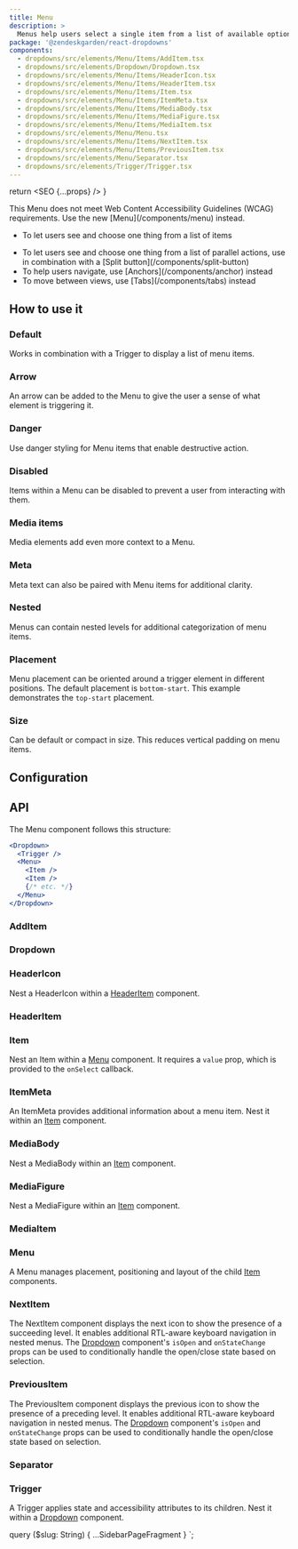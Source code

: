 ```yaml
---
title: Menu
description: >
  Menus help users select a single item from a list of available options.
package: '@zendeskgarden/react-dropdowns'
components:
  - dropdowns/src/elements/Menu/Items/AddItem.tsx
  - dropdowns/src/elements/Dropdown/Dropdown.tsx
  - dropdowns/src/elements/Menu/Items/HeaderIcon.tsx
  - dropdowns/src/elements/Menu/Items/HeaderItem.tsx
  - dropdowns/src/elements/Menu/Items/Item.tsx
  - dropdowns/src/elements/Menu/Items/ItemMeta.tsx
  - dropdowns/src/elements/Menu/Items/MediaBody.tsx
  - dropdowns/src/elements/Menu/Items/MediaFigure.tsx
  - dropdowns/src/elements/Menu/Items/MediaItem.tsx
  - dropdowns/src/elements/Menu/Menu.tsx
  - dropdowns/src/elements/Menu/Items/NextItem.tsx
  - dropdowns/src/elements/Menu/Items/PreviousItem.tsx
  - dropdowns/src/elements/Menu/Separator.tsx
  - dropdowns/src/elements/Trigger/Trigger.tsx
---
```



  return <SEO {...props} />
}

<Alert title="Deprecated" type="warning">
  This Menu does not meet Web Content Accessibility Guidelines (WCAG) requirements. Use the new
  [Menu](/components/menu) instead.
</Alert>

<Usage>
  <Use>
    <ul>
      <li>To let users see and choose one thing from a list of items</li>
    </ul>
  </Use>
  <Misuse>
    <ul>
      <li>
        <Markdown>
          To let users see and choose one thing from a list of parallel actions, use in combination
          with a [Split button](/components/split-button)
        </Markdown>
      </li>
      <li>
        <Markdown>To help users navigate, use [Anchors](/components/anchor) instead</Markdown>
      </li>
      <li>
        <Markdown>To move between views, use [Tabs](/components/tabs) instead</Markdown>
      </li>
    </ul>
  </Misuse>
</Usage>

## How to use it

### Default

Works in combination with a Trigger to display a list of menu items.


<CodeExample code={MenuDefaultCode}>
  <MenuDefault />
</CodeExample>

### Arrow

An arrow can be added to the Menu to give the user a sense of what element is triggering it.


<CodeExample code={MenuArrowCode}>
  <MenuArrow />
</CodeExample>

### Danger

Use danger styling for Menu items that enable destructive action.


<CodeExample code={MenuDangerCode}>
  <MenuDanger />
</CodeExample>

### Disabled

Items within a Menu can be disabled to prevent a user from interacting with them.


<CodeExample code={MenuDisabledCode}>
  <MenuDisabled />
</CodeExample>

### Media items

Media elements add even more context to a Menu.


<CodeExample code={MenuMediaCode}>
  <MenuMedia />
</CodeExample>

### Meta

Meta text can also be paired with Menu items for additional clarity.


<CodeExample code={MenuMetaCode}>
  <MenuMeta />
</CodeExample>

### Nested

Menus can contain nested levels for additional categorization of menu items.


<CodeExample code={MenuNestedCode}>
  <MenuNested />
</CodeExample>

### Placement

Menu placement can be oriented around a trigger element in different positions. The default
placement is `bottom-start`. This example demonstrates the `top-start` placement.


<CodeExample code={MenuPlacementCode}>
  <MenuPlacement />
</CodeExample>

### Size

Can be default or compact in size. This reduces vertical padding on menu items.


<CodeExample code={MenuSizeCode}>
  <MenuSize />
</CodeExample>

## Configuration

<Configuration reactPackage={props.data.mdx.package} components={props.data.mdx.components} />

## API

The Menu component follows this structure:

```jsx
<Dropdown>
  <Trigger />
  <Menu>
    <Item />
    <Item />
    {/* etc. */}
  </Menu>
</Dropdown>
```

### AddItem

<Component components={props.data.mdx.components} componentName="addItem" />

<PropSheet components={props.data.mdx.components} componentName="addItem" />

### Dropdown

<Component components={props.data.mdx.components} componentName="dropdown" />


<Dropdowns />

<PropSheet components={props.data.mdx.components} componentName="dropdown" />

### HeaderIcon

<Component components={props.data.mdx.components} componentName="headerIcon" />

Nest a HeaderIcon within a [HeaderItem](#headeritem) component.

<PropSheet components={props.data.mdx.components} componentName="headerIcon" />

### HeaderItem

<Component components={props.data.mdx.components} componentName="headerItem" />

<PropSheet components={props.data.mdx.components} componentName="headerItem" />

### Item

<Component components={props.data.mdx.components} componentName="item" />

Nest an Item within a [Menu](#menu) component. It requires a `value` prop, which is provided to the
`onSelect` callback.

<PropSheet components={props.data.mdx.components} componentName="item" />

### ItemMeta

<Component components={props.data.mdx.components} componentName="itemMeta" />

An ItemMeta provides additional information about a menu item. Nest it within an [Item](#item) component.

<PropSheet components={props.data.mdx.components} componentName="itemMeta" />

### MediaBody

<Component components={props.data.mdx.components} componentName="mediaBody" />

Nest a MediaBody within an [Item](#item) component.

<PropSheet components={props.data.mdx.components} componentName="mediaBody" />

### MediaFigure

<Component components={props.data.mdx.components} componentName="mediaFigure" />

Nest a MediaFigure within an [Item](#item) component.

<PropSheet components={props.data.mdx.components} componentName="mediaFigure" />

### MediaItem

<Component components={props.data.mdx.components} componentName="mediaItem" />

<PropSheet components={props.data.mdx.components} componentName="mediaItem" />

### Menu

<Component components={props.data.mdx.components} componentName="menu" />

A Menu manages placement, positioning and layout of the child [Item](#item) components.

<PropSheet components={props.data.mdx.components} componentName="menu" />

### NextItem

<Component components={props.data.mdx.components} componentName="nextItem" />

The NextItem component displays the next icon to show the presence of a succeeding level. It enables
additional RTL-aware keyboard navigation in nested menus. The [Dropdown](#dropdown) component's `isOpen` and `onStateChange`
props can be used to conditionally handle the open/close state based on selection.

<PropSheet components={props.data.mdx.components} componentName="nextItem" />

### PreviousItem

<Component components={props.data.mdx.components} componentName="previousItem" />

The PreviousItem component displays the previous icon to show the presence of a preceding level. It enables
additional RTL-aware keyboard navigation in nested menus. The [Dropdown](#dropdown) component's `isOpen` and `onStateChange`
props can be used to conditionally handle the open/close state based on selection.

<PropSheet components={props.data.mdx.components} componentName="previousItem" />

### Separator

<Component components={props.data.mdx.components} componentName="separator" />

<PropSheet components={props.data.mdx.components} componentName="separator" />

### Trigger

<Component components={props.data.mdx.components} componentName="trigger" />

A Trigger applies state and accessibility attributes to its children. Nest it within a [Dropdown](#dropdown) component.

<PropSheet components={props.data.mdx.components} componentName="trigger" />


  query ($slug: String) {
    ...SidebarPageFragment
  }
`;
